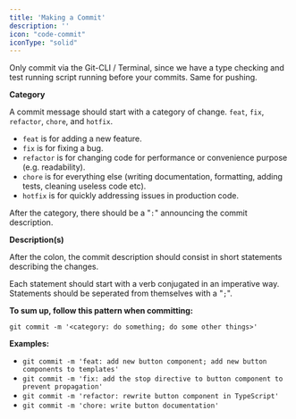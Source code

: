```yaml
---
title: 'Making a Commit'
description: ''
icon: "code-commit"
iconType: "solid"
---
```

<Warning>
Only commit via the Git-CLI / Terminal, since we have a type checking and test running script running before your commits. Same for pushing.
    
</Warning>

**Category**

A commit message should start with a category of change. `feat`, `fix`, `refactor`, `chore`, and `hotfix`.

- `feat` is for adding a new feature.
- `fix` is for fixing a bug.
- `refactor` is for changing code for performance or convenience purpose (e.g. readability).
- `chore` is for everything else (writing documentation, formatting, adding tests, cleaning useless code etc).
- `hotfix` is for quickly addressing issues in production code.

After the category, there should be a "`:`" announcing the commit description.

**Description(s)**

After the colon, the commit description should consist in short statements describing the changes.

Each statement should start with a verb conjugated in an imperative way. Statements should be seperated from themselves with a "`;`".


**To sum up, follow this pattern when committing:**

```
git commit -m '<category: do something; do some other things>'

```

**Examples:**

- `git commit -m 'feat: add new button component; add new button components to templates'`
- `git commit -m 'fix: add the stop directive to button component to prevent propagation'`
- `git commit -m 'refactor: rewrite button component in TypeScript'`
- `git commit -m 'chore: write button documentation'`
  
